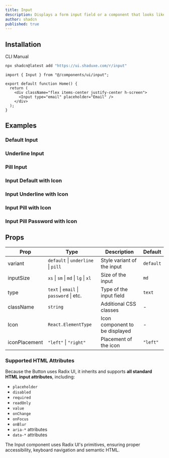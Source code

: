 ---
title: Input
description: Displays a form input field or a component that looks like an input field.
author: shadcn
published: true
---

## Installation

<Tabs defaultValue="cli">

<TabsList>
  <TabsTrigger value="cli">CLI</TabsTrigger>
  <TabsTrigger value="manual">Manual</TabsTrigger>
</TabsList>

<TabsContent value="cli">

```bash
npx shadcn@latest add "https://ui.shaduxe.com/r/input"
```

</TabsContent>

<TabsContent value="manual">

<Steps>

<Step title="Copy and paste the following code into your project.">

<ComponentSource name="input" />

</Step>

<Step title="Update the import paths to match your project setup.">

```tsx {1,6} showLineNumbers
import { Input } from "@/components/ui/input";

export default function Home() {
  return (
    <div className="flex items-center justify-center h-screen">
      <Input type="email" placeholder="Email" />
    </div>
  );
}
```

</Step>

</Steps>

</TabsContent>

</Tabs>

## Examples

### Default Input

<ComponentPreview name="input-default-example" />

### Underline Input

<ComponentPreview name="input-underline-example" />

### Pill Input

<ComponentPreview name="input-pill-example" />

### Input Default with Icon

<ComponentPreview name="input-default-icon-example" />

### Input Underline with Icon

<ComponentPreview name="input-underline-icon-example" />

### Input Pill with Icon

<ComponentPreview name="input-pill-icon-example" />

### Input Pill Password with Icon

<ComponentPreview name="input-pill-icon-password-example" />

## Props

| Prop          | Type                                    | Description                                | Default   |
|---------------|-----------------------------------------|--------------------------------------------|-----------|
| variant       | `default` \| `underline` \| `pill`    | Style variant of the input                  | `default` |
| inputSize     | `xs` \| `sm` \| `md` \| `lg` \| `xl` | Size of the input                           | `md`      |
| type          | `text` \| `email` \| `password` \| etc. | Type of the input field                     | `text`    |
| className     | `string`                                | Additional CSS classes                     | -         |
| Icon          | `React.ElementType`                     | Icon component to be displayed             | -         |
| iconPlacement | `"left"` \| `"right"`                   | Placement of the icon                       | `"left"`  |

### Supported HTML Attributes

Because the Button uses Radix UI, it inherits and supports **all standard HTML input attributes**, including:

- `placeholder`
- `disabled`
- `required`
- `readOnly`
- `value`
- `onChange`
- `onFocus`
- `onBlur`
- `aria-*` attributes
- `data-*` attributes

The Input component uses Radix UI's primitives, ensuring proper accessibility, keyboard navigation and semantic HTML.